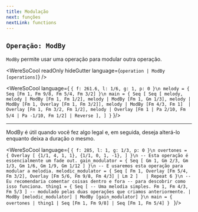 ```yaml
---
title: Modulação
next: funções
nextLink: functions
---
```


## `Operação: ModBy` 
`ModBy` permite usar uma operação para modular outra operação.

<WereSoCool
  readOnly
  hideGutter
  language={`operation | ModBy [operations]`}
/>

<WereSoCool language={
`{ f: 261.6, l: 1/6, g: 1, p: 0 }\n
melody = {
  Seq [Fm 1, Fm 9/8, Fm 5/4, Fm 3/2]
}\n
main = {
  Seq [
    Seq [
      melody,
      melody
      | ModBy [Fm 1, Fm 1/2],
      melody
      | ModBy [Fm 1, Gm 1/3],
      melody
      | ModBy [Fm 1, Overlay [Fm 1, Fm 3/2]],
      melody
      | ModBy [Fm 4/3, Fm 1] 
      | Overlay [Fm 1, Fm 3/2, Fm 1/2],
      melody
      | Overlay [Fm 1 | Pa 2/10, Fm 5/4 | Pa -1/10, Fm 1/2]
      | Reverse
    ],
  ]
}`
}/>

---

ModBy é útil quando você fez algo legal
e, em seguida, deseja alterá-lo enquanto deixa a duração
o mesmo.

<WereSoCool language={
`{ f: 285, l: 1, g: 1/3, p: 0 }\n
overtones = {
  Overlay [
    {1/1, 4, 1, 1},
    {1/1, 0, 1, -1},
  ]
}\n
-- Esta operação é essencialmente um fade out.
gain_modulator = {
  Seq [
    Gm 1, Gm 2/3, Gm 1/3, Gm 1/6, Gm 1/9, Gm 1/12
  ]
}\n
-- E usaremos esta operação para modular a melodia.
melodic_modulator = {
  Seq [
    Fm 1,
    Overlay [Fm 5/4, Fm 3/2],
    Overlay [Fm 5/6, Fm 9/8, Fm 4/3] | Lm 2
  ]  
  | Repeat 6
}\n
-- Eu recomendaria comentar coisas dentro e fora
-- para descobrir como isso funciona.
thing1 = {
  Seq [
  -- Uma melodia simples.
    Fm 1, Fm 4/3, Fm 5/3
  ]
  -- modulado pelas duas operações que criamos anteriormente.
  | ModBy [melodic_modulator]
  | ModBy [gain_modulator]
}\n
main = {
  overtones
  | thing1
  | Seq [Fm 1, Fm 9/8]
  | Seq [Fm 1, Fm 5/4]
}
`
}/>

